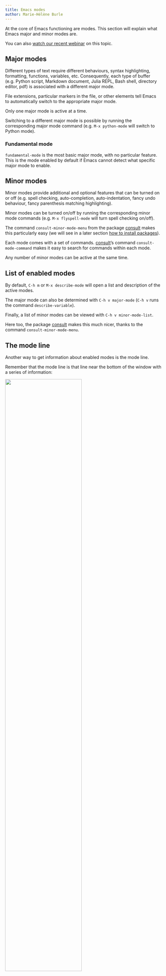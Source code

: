 ```yaml
---
title: Emacs modes
author: Marie-Hélène Burle
---
```


:::{.def}

At the core of Emacs functioning are modes. This section will explain what Emacs major and minor modes are.

:::

:::{.note}

You can also [watch our recent webinar](wb_emacs_modes.qmd) on this topic.

:::

## Major modes

Different types of text require different behaviours, syntax highlighting, formatting, functions, variables, etc. Consequently, each type of buffer (e.g. Python script, Markdown document, Julia REPL, Bash shell, directory editor, pdf) is associated with a different major mode.

File extensions, particular markers in the file, or other elements tell Emacs to automatically switch to the appropriate major mode.

Only one major mode is active at a time.

Switching to a different major mode is possible by running the corresponding major mode command (e.g. `M-x python-mode` will switch to Python mode).

### Fundamental mode

`fundamental-mode` is the most basic major mode, with no particular feature. This is the mode enabled by default if Emacs cannot detect what specific major mode to enable.

## Minor modes

Minor modes provide additional and optional features that can be turned on or off (e.g. spell checking, auto-completion, auto-indentation, fancy undo behaviour, fancy parenthesis matching highlighting).

Minor modes can be turned on/off by running the corresponding minor mode commands (e.g. `M-x flyspell-mode` will turn spell checking on/off).

The command `consult-minor-mode-menu` from the package [consult](https://github.com/minad/consult) makes this particularly easy (we will see in a later section [how to install packages](intro_packages.qmd)).

Each mode comes with a set of commands. [consult](https://github.com/minad/consult)'s command `consult-mode-command` makes it easy to search for commands within each mode.

Any number of minor modes can be active at the same time.

## List of enabled modes

By default, `C-h m` or `M-x describe-mode` will open a list and description of the active modes.

The major mode can also be determined with `C-h v major-mode` (`C-h v` runs the command `describe-variable`).

Finally, a list of minor modes can be viewed with `C-h v minor-mode-list`.

Here too, the package [consult](https://github.com/minad/consult) makes this much nicer, thanks to the command `consult-minor-mode-menu`.

## The mode line

Another way to get information about enabled modes is the mode line.

Remember that the mode line is that line near the bottom of the window with a series of information:

![](img/display10.jpg){width="70%" fig-alt="noshadow" fig-align="center"}

## Hooks

Minor modes can be automatically enabled when other modes (major or minor) are enabled thanks to [hooks](https://www.gnu.org/software/emacs/manual/html_node/emacs/Hooks.html).

:::{.example}

For example, to enable the aggressive indent minor mode whenever the ESS R major mode is enabled, you can add to your init file:

:::

```.lisp
(add-hook 'ess-r-mode-hook 'aggressive-indent-mode)
```

:::{.example}

Or, using [use-package](https://github.com/jwiegley/use-package), now part of base Emacs:

:::

```.lisp
(use-package aggressive-indent
    :hook (ess-r-mode . aggressive-indent-mode))
```

We will learn [how to customize Emacs](intro_customize.qmd) in a later section, so don't worry if this doesn't make much sense yet.

## Modes source code

To see the source code of a mode, run `C-h v` (or `M-x describe-variable`) followed by the name of the mode map. This will open a help buffer with a link to the source code file.

:::{.example}

For example `C-h v text-mode-map` will open a help buffer with a link to `text-mode.el`.

:::

:::{.note}

The help buffer opened by `C-h m` or `M-x describe-mode` also gives a link to the source code of the major mode.

:::

Looking at the source code of a mode is very useful to customize it.

## Polymode

While it is normally impossible to associate multiple major modes with a single buffer, [Polymode](https://github.com/polymode) allows to insert sections of a major mode within another major mode.

This is extremely convenient for instance to embed sections of code within human text, or even to have code executed within human text (e.g. [R Markdown](https://rmarkdown.rstudio.com/) or its successor [Quarto](https://quarto.org/), [Org Babel](https://orgmode.org/worg/org-contrib/babel/)).

:::{.example}

For example, here is the section of a `markdown-mode` buffer with snippets of `julia-mode`:

:::

````
Julia has "assignment by operation" operators:

```{{julia}}
a = 2;
a += 7    # this is the same as a = a + 7
```

There is a *left* division operator:

```{{julia}}
2\8 == 8/2
```
````

:::{.example}

It can be rendered by [Quarto](https://quarto.org/) into the following webpage:

:::

![](img/polymode.png)
